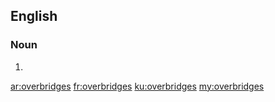 {{also|over bridges}}
==English==

===Noun===
{{head|en|noun plural form}}

# {{plural of|overbridge|lang=en}}

[[ar:overbridges]]
[[fr:overbridges]]
[[ku:overbridges]]
[[my:overbridges]]